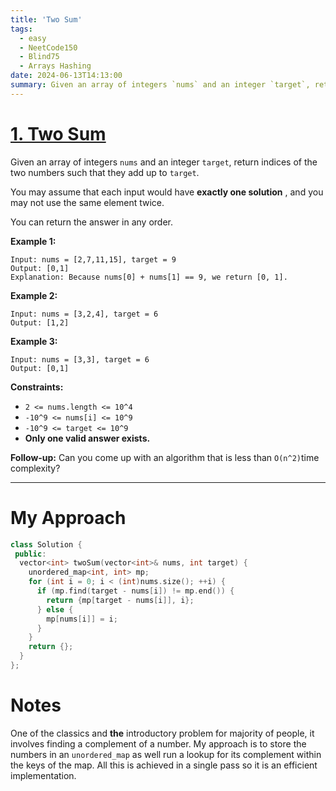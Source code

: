 ```yaml
---
title: 'Two Sum'
tags:
  - easy
  - NeetCode150
  - Blind75
  - Arrays Hashing
date: 2024-06-13T14:13:00
summary: Given an array of integers `nums` and an integer `target`, return indices of the two numbers such that they add up to `target`.
---
```


# [1. Two Sum](https://leetcode.com/problems/two-sum/description/)

Given an array of integers `nums` and an integer `target`, return indices of the two numbers such that they add up to `target`.

You may assume that each input would have **exactly one solution** , and you may not use the same element twice.

You can return the answer in any order.

**Example 1:**

```
Input: nums = [2,7,11,15], target = 9
Output: [0,1]
Explanation: Because nums[0] + nums[1] == 9, we return [0, 1].
```

**Example 2:**

```
Input: nums = [3,2,4], target = 6
Output: [1,2]
```

**Example 3:**

```
Input: nums = [3,3], target = 6
Output: [0,1]
```

**Constraints:**

- `2 <= nums.length <= 10^4`
- `-10^9 <= nums[i] <= 10^9`
- `-10^9 <= target <= 10^9`
- **Only one valid answer exists.**

**Follow-up:** Can you come up with an algorithm that is less than `O(n^2)`time complexity?

---

# My Approach

```cpp
class Solution {
 public:
  vector<int> twoSum(vector<int>& nums, int target) {
    unordered_map<int, int> mp;
    for (int i = 0; i < (int)nums.size(); ++i) {
      if (mp.find(target - nums[i]) != mp.end()) {
        return {mp[target - nums[i]], i};
      } else {
        mp[nums[i]] = i;
      }
    }
    return {};
  }
};
```

# Notes

One of the classics and **the** introductory problem for majority of people, it involves finding a complement of a number. My approach is to store the numbers in an `unordered_map` as well run a lookup for its complement within the keys of the map. All this is achieved in a single pass so it is an efficient implementation.
